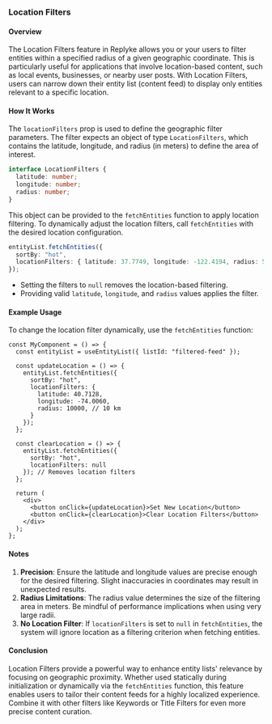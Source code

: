 ### Location Filters

#### Overview
The Location Filters feature in Replyke allows you or your users to filter entities within a specified radius of a given geographic coordinate. This is particularly useful for applications that involve location-based content, such as local events, businesses, or nearby user posts. With Location Filters, users can narrow down their entity list (content feed) to display only entities relevant to a specific location.

#### How It Works
The `locationFilters` prop is used to define the geographic filter parameters. The filter expects an object of type `LocationFilters`, which contains the latitude, longitude, and radius (in meters) to define the area of interest.

```typescript
interface LocationFilters {
  latitude: number;
  longitude: number;
  radius: number;
}
```

This object can be provided to the `fetchEntities` function to apply location filtering. To dynamically adjust the location filters, call `fetchEntities` with the desired location configuration.

```typescript
entityList.fetchEntities({
  sortBy: "hot",
  locationFilters: { latitude: 37.7749, longitude: -122.4194, radius: 5000 }
});
```

- Setting the filters to `null` removes the location-based filtering.
- Providing valid `latitude`, `longitude`, and `radius` values applies the filter.

#### Example Usage

To change the location filter dynamically, use the `fetchEntities` function:

```tsx
const MyComponent = () => {
  const entityList = useEntityList({ listId: "filtered-feed" });

  const updateLocation = () => {
    entityList.fetchEntities({
      sortBy: "hot",
      locationFilters: {
        latitude: 40.7128,
        longitude: -74.0060,
        radius: 10000, // 10 km
      }
    });
  };

  const clearLocation = () => {
    entityList.fetchEntities({
      sortBy: "hot",
      locationFilters: null
    }); // Removes location filters
  };

  return (
    <div>
      <button onClick={updateLocation}>Set New Location</button>
      <button onClick={clearLocation}>Clear Location Filters</button>
    </div>
  );
};
```

#### Notes
1. **Precision**: Ensure the latitude and longitude values are precise enough for the desired filtering. Slight inaccuracies in coordinates may result in unexpected results.
2. **Radius Limitations**: The radius value determines the size of the filtering area in meters. Be mindful of performance implications when using very large radii.
3. **No Location Filter**: If `locationFilters` is set to `null` in `fetchEntities`, the system will ignore location as a filtering criterion when fetching entities.

#### Conclusion
Location Filters provide a powerful way to enhance entity lists' relevance by focusing on geographic proximity. Whether used statically during initialization or dynamically via the `fetchEntities` function, this feature enables users to tailor their content feeds for a highly localized experience. Combine it with other filters like Keywords or Title Filters for even more precise content curation.

